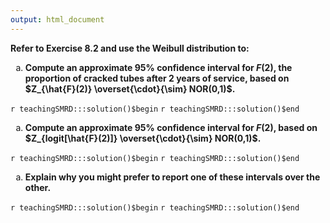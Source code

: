 ```yaml
---
output: html_document
---
```


__Refer to Exercise 8.2 and use the Weibull distribution to:__

a. __Compute an approximate $95\%$ confidence interval  for $F(2)$, the proportion of cracked tubes after 2 years of service, based on $Z_{\hat{F}(2)} \overset{\cdot}{\sim} NOR(0,1)$.__

`r teachingSMRD:::solution()$begin`
`r teachingSMRD:::solution()$end`

a. __Compute an approximate $95\%$ confidence interval  for $F(2)$,  based on $Z_{logit[\hat{F}(2)]} \overset{\cdot}{\sim} NOR(0,1)$.__

`r teachingSMRD:::solution()$begin`
`r teachingSMRD:::solution()$end`

a. __Explain why you might prefer to report one of these intervals over the other.__

`r teachingSMRD:::solution()$begin`
`r teachingSMRD:::solution()$end`

